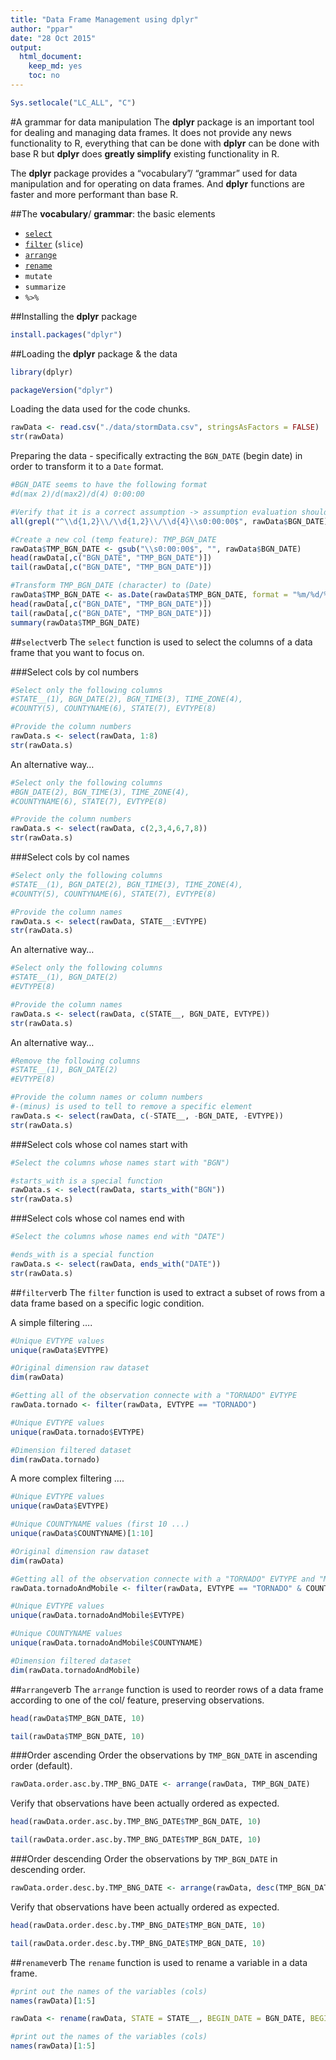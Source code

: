 ```yaml
---
title: "Data Frame Management using dplyr"
author: "ppar"
date: "28 Oct 2015"
output:
  html_document:
    keep_md: yes
    toc: no
---
```

```r
Sys.setlocale("LC_ALL", "C")
```
#A grammar for data manipulation
The **dplyr** package is an important tool for dealing and managing data frames. It does not provide any news functionality to R, everything that can be done with **dplyr** can be done with base R but **dplyr** does **greatly simplify** existing functionality in R.

The **dplyr** package provides a "vocabulary"/ "grammar" used for data manipulation and for operating on data frames. And **dplyr** functions are faster and more performant than base R.

##The **vocabulary**/ **grammar**: the basic elements

* [`select`](#sel)
* [`filter`](#fil) (`slice`)
* [`arrange`](#arr)
* [`rename`](#ren)
* `mutate`
* `summarize`
* `%>%`

##Installing the **dplyr** package
```r
install.packages("dplyr")
```

##Loading the **dplyr** package & the data
```r
library(dplyr)
```
```r
packageVersion("dplyr")
```

Loading the data used for the code chunks.
```r
rawData <- read.csv("./data/stormData.csv", stringsAsFactors = FALSE)
str(rawData)
```

Preparing the data - specifically extracting the `BGN_DATE` (begin date) in order to transform it to a `Date` format.
```r
#BGN_DATE seems to have the following format
#d(max 2)/d(max2)/d(4) 0:00:00

#Verify that it is a correct assumption -> assumption evaluation should be TRUE
all(grepl("^\\d{1,2}\\/\\d{1,2}\\/\\d{4}\\s0:00:00$", rawData$BGN_DATE))

#Create a new col (temp feature): TMP_BGN_DATE
rawData$TMP_BGN_DATE <- gsub("\\s0:00:00$", "", rawData$BGN_DATE)
head(rawData[,c("BGN_DATE", "TMP_BGN_DATE")])
tail(rawData[,c("BGN_DATE", "TMP_BGN_DATE")])

#Transform TMP_BGN_DATE (character) to (Date)
rawData$TMP_BGN_DATE <- as.Date(rawData$TMP_BGN_DATE, format = "%m/%d/%Y")
head(rawData[,c("BGN_DATE", "TMP_BGN_DATE")])
tail(rawData[,c("BGN_DATE", "TMP_BGN_DATE")])
summary(rawData$TMP_BGN_DATE)
```

##<a id="sel">`select`verb</a>
The `select` function is used to select the columns of a data frame that you want to focus on.

###Select cols by col numbers  
```r
#Select only the following columns 
#STATE__(1), BGN_DATE(2), BGN_TIME(3), TIME_ZONE(4), 
#COUNTY(5), COUNTYNAME(6), STATE(7), EVTYPE(8)

#Provide the column numbers
rawData.s <- select(rawData, 1:8)
str(rawData.s)
```

An alternative way...
```r
#Select only the following columns 
#BGN_DATE(2), BGN_TIME(3), TIME_ZONE(4), 
#COUNTYNAME(6), STATE(7), EVTYPE(8)

#Provide the column numbers
rawData.s <- select(rawData, c(2,3,4,6,7,8))
str(rawData.s)
```

###Select cols by col names  
```r
#Select only the following columns 
#STATE__(1), BGN_DATE(2), BGN_TIME(3), TIME_ZONE(4), 
#COUNTY(5), COUNTYNAME(6), STATE(7), EVTYPE(8)

#Provide the column names
rawData.s <- select(rawData, STATE__:EVTYPE)
str(rawData.s)
```

An alternative way...
```r
#Select only the following columns 
#STATE__(1), BGN_DATE(2) 
#EVTYPE(8)

#Provide the column names
rawData.s <- select(rawData, c(STATE__, BGN_DATE, EVTYPE))
str(rawData.s)
```

An alternative way...
```r
#Remove the following columns 
#STATE__(1), BGN_DATE(2) 
#EVTYPE(8)

#Provide the column names or column numbers
#-(minus) is used to tell to remove a specific element
rawData.s <- select(rawData, c(-STATE__, -BGN_DATE, -EVTYPE))
str(rawData.s)
```

###Select cols whose col names start with  
```r
#Select the columns whose names start with "BGN")

#starts_with is a special function
rawData.s <- select(rawData, starts_with("BGN"))
str(rawData.s)
```

###Select cols whose col names end with  
```r
#Select the columns whose names end with "DATE")

#ends_with is a special function
rawData.s <- select(rawData, ends_with("DATE"))
str(rawData.s)
```

##<a id="fil">`filter`verb</a>
The `filter` function is used to extract a subset of rows from a data frame based on a specific logic condition.

A simple filtering ....
```r
#Unique EVTYPE values
unique(rawData$EVTYPE)

#Original dimension raw dataset
dim(rawData)

#Getting all of the observation connecte with a "TORNADO" EVTYPE
rawData.tornado <- filter(rawData, EVTYPE == "TORNADO")

#Unique EVTYPE values
unique(rawData.tornado$EVTYPE)

#Dimension filtered dataset
dim(rawData.tornado)
```

A more complex filtering ....
```r
#Unique EVTYPE values
unique(rawData$EVTYPE)

#Unique COUNTYNAME values (first 10 ...)
unique(rawData$COUNTYNAME)[1:10]

#Original dimension raw dataset
dim(rawData)

#Getting all of the observation connecte with a "TORNADO" EVTYPE and "MOBILE" COUNTYNAME
rawData.tornadoAndMobile <- filter(rawData, EVTYPE == "TORNADO" & COUNTYNAME == "MOBILE")

#Unique EVTYPE values
unique(rawData.tornadoAndMobile$EVTYPE)

#Unique COUNTYNAME values
unique(rawData.tornadoAndMobile$COUNTYNAME)

#Dimension filtered dataset
dim(rawData.tornadoAndMobile)
```

##<a id="arr">`arrange`verb</a>
The `arrange` function is used to reorder rows of a data frame according to one of the col/ feature, preserving observations.

```r
head(rawData$TMP_BGN_DATE, 10)

tail(rawData$TMP_BGN_DATE, 10)
```
###Order ascending
Order the observations by `TMP_BGN_DATE` in ascending order (default).
```r
rawData.order.asc.by.TMP_BNG_DATE <- arrange(rawData, TMP_BGN_DATE)
```
Verify that observations have been actually ordered as expected.
```r
head(rawData.order.asc.by.TMP_BNG_DATE$TMP_BGN_DATE, 10)

tail(rawData.order.asc.by.TMP_BNG_DATE$TMP_BGN_DATE, 10)
```
###Order descending
Order the observations by `TMP_BGN_DATE` in descending order.
```r
rawData.order.desc.by.TMP_BNG_DATE <- arrange(rawData, desc(TMP_BGN_DATE))
```
Verify that observations have been actually ordered as expected.
```r
head(rawData.order.desc.by.TMP_BNG_DATE$TMP_BGN_DATE, 10)

tail(rawData.order.desc.by.TMP_BNG_DATE$TMP_BGN_DATE, 10)
```
##<a id="ren">`rename`verb</a>
The `rename` function is used to rename a variable in a data frame.

```r
#print out the names of the variables (cols)
names(rawData)[1:5]
```

```r
rawData <- rename(rawData, STATE = STATE__, BEGIN_DATE = BGN_DATE, BEGIN_TIME = BGN_TIME)
```

```r
#print out the names of the variables (cols)
names(rawData)[1:5]
```